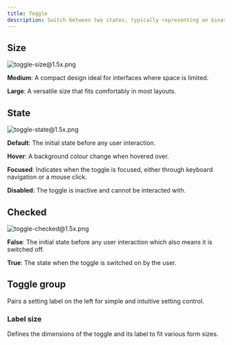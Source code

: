 ```yaml
---
title: Toggle
description: Switch between two states, typically representing an binary choice
---
```


## Size

![toggle-size@1.5x.png](/design/toggle-size1.5x.png)

**Medium**: A compact design ideal for interfaces where space is limited.

**Large**: A versatile size that fits comfortably in most layouts.

## State

![toggle-state@1.5x.png](/design/toggle-state1.5x.png)

**Default**: The initial state before any user interaction.

**Hover**: A background colour change when hovered over.

**Focused**: Indicates when the toggle is focused, either through keyboard navigation or a mouse click.

**Disabled**: The toggle is inactive and cannot be interacted with.

## Checked

![toggle-checked@1.5x.png](/design/toggle-checked1.5x.png)

**False**: The initial state before any user interaction which also means it is switched off.

**True**: The state when the toggle is switched on by the user.

## Toggle group

Pairs a setting label on the left for simple and intuitive setting control.

### Label size

Defines the dimensions of the toggle and its label to fit various form sizes.
